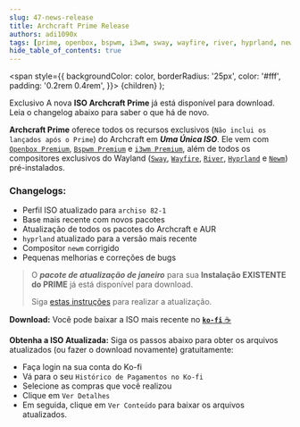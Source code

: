 ```yaml
---
slug: 47-news-release
title: Archcraft Prime Release
authors: adi1090x
tags: [prime, openbox, bspwm, i3wm, sway, wayfire, river, hyprland, newm, release, iso]
hide_table_of_contents: true
---
```


<!-- Badges -->
  <span
    style={{
      backgroundColor: color,
      borderRadius: '25px',
      color: '#fff',
      padding: '0.2rem 0.4rem',
    }}>
    {children}
  </span>
);

<Highlight color="#c778dd">Exclusivo</Highlight> A nova **ISO Archcraft Prime** já está disponível para download. Leia o changelog abaixo para saber o que há de novo.

<!--truncate-->

**Archcraft Prime** oferece todos os recursos exclusivos (`Não inclui os lançados após o Prime`) do Archcraft em ***Uma Única ISO***. Ele vem com [`Openbox Premium`](/docs/window-managers/stacking-wm/openbox), [`Bspwm Premium`](/docs/window-managers/tiling-wm/bspwm) e [`i3wm Premium`](/docs/window-managers/tiling-wm/i3wm), além de todos os compositores exclusivos do Wayland ([`Sway`](/docs/wayland-compositors/sway), [`Wayfire`](/docs/wayland-compositors/wayfire), [`River`](/docs/wayland-compositors/river), [`Hyprland`](/docs/wayland-compositors/hyprland) e [`Newm`](/docs/wayland-compositors/newm)) pré-instalados.

### Changelogs:  
- Perfil ISO atualizado para `archiso 82-1`  
- Base mais recente com novos pacotes  
- Atualização de todos os pacotes do Archcraft e AUR  
- `hyprland` atualizado para a versão mais recente  
- Compositor `newm` corrigido  
- Pequenas melhorias e correções de bugs

> O ***pacote de atualização de janeiro*** para sua **Instalação EXISTENTE do PRIME** já está disponível para download.  
>  
>Siga [estas instruções](https://wiki.archcraft.io/docs/premium/prime#update) para realizar a atualização.

**Download:** Você pode baixar a ISO mais recente no [**`ko-fi`** ☕](https://ko-fi.com/s/c925a2a8c1)  

**Obtenha a ISO Atualizada:** Siga os passos abaixo para obter os arquivos atualizados (ou fazer o download novamente) gratuitamente:  
- Faça login na sua conta do Ko-fi  
- Vá para o seu `Histórico de Pagamentos no Ko-fi`  
- Selecione as compras que você realizou  
- Clique em `Ver Detalhes`  
- Em seguida, clique em `Ver Conteúdo` para baixar os arquivos atualizados.  
